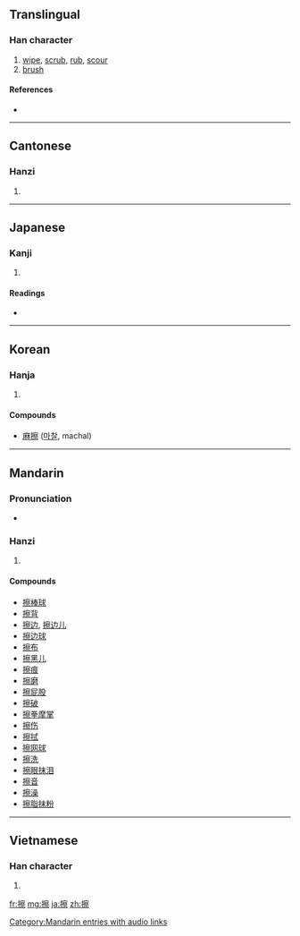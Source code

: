 ==Translingual==

===Han character===
{{Han char|rn=64|rad=手|as=14|sn=17|four=5309<sub>1</sub>|canj=手十月火 (QJBF)|ids=⿰[[扌]][[察]]}}

# [[wipe]], [[scrub]], [[rub]], [[scour]]
# [[brush]]

====References====
* {{Han ref|kx=0460.090|dkj=12862|dj=0808.290|hdz=31977.030|uh=64E6|ud=25830|bh=C0BF|bd=49343}}

----

==Cantonese==

===Hanzi===
{{yue-hanzi|jyut=|y=chaat3}}

# {{defn|Cantonese|sort=手14}}

----

==Japanese==

===Kanji===
{{ja-kanji|grade=c|rs=手14}}

# {{defn|Japanese|sort=手14}}

====Readings====
* {{ja-readings|on=[[さつ]] (satsu)|kun=[[する]] (suru), [[さする]] (sasuru)}}

----

==Korean==

===Hanja===
{{ko-hanja|hangeul=[[찰]]|eumhun=|rv=chal|mr=ch'al|y=chal}}

# {{defn|Korean|sort=手14}}

====Compounds====
* [[麻擦]] ([[마찰]], machal)

----

==Mandarin==

===Pronunciation===
* {{audio|zh-cā.ogg|audio}}

===Hanzi===
{{cmn-hanzi|pin=[[cā]] ([[ca1]])|wg=ts'a<sup>1</sup>}}

# {{defn|Mandarin|sort=手14}}

====Compounds====
* [[擦棒球]]
* [[擦背]]
* [[擦边]], [[擦边儿]]
* [[擦边球]]
* [[擦布]]
* [[擦黑儿]]
* [[擦痕]]
* [[擦磨]]
* [[擦屁股]]
* [[擦破]]
* [[擦拳摩掌]]
* [[擦伤]]
* [[擦拭]]
* [[擦网球]]
* [[擦洗]]
* [[擦眼抹泪]]
* [[擦音]]
* [[擦澡]]
* [[擦脂抹粉]]

[[Category:Mandarin entries with audio links]]

----

==Vietnamese==

===Han character===
{{vi-hantu|[[sát]], [[xát]], [[xớt]]|rs=手14}}

# {{defn|Vietnamese|sort=手14}}

[[fr:擦]]
[[mg:擦]]
[[ja:擦]]
[[zh:擦]]